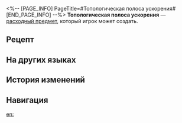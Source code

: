 <%-- [PAGE_INFO]
PageTitle=#Топологическая полоса ускорения#
[END_PAGE_INFO] --%>
{{Расходный предмет Инфобокс
|id          = 403005
|Изображения = Предмет Топологическая полоса ускорения.png
|Тип         = Расходные предметы силы атаки
|Редкость    = 4
|Эффект      = Повышает скорость всех союзников на 24% на 2 хода в следующих 3 боях.
|Описание    = Отдел прикладного искусства космической станции «Герта» однажды провёл интересный эксперимент. Его исследователи добавили 3 айден-вектора к охотничьему камню на полосе топологической петли, заставив камень преследовать самого себя. Таким образом, камень смог достичь ограниченного вечного движения при определённых условиях. Отдел не беспокоился о потере силы Пути в эксперименте, вместо этого они обратили внимание на другое небольшое явление: чтобы пройти по Пути, камень двигался с очень низкой скоростью, но она постепенно увеличивалась с небольшими приращениями. Исследователи воспользовались этим и создали топологическую полосу ускорения. Они использовали её только для тренировок.
|Рецепт      = {{cx|Отсутствует источник}}
|Источник1   = [[Универсальная машина для синтеза]]
|Источник2   = 
|Источник3   = 
}}
{{Описание|''- Скажем, если мы будем производить их массово, например, бесконечно, может ли это истощить всю энергию определённого Пути?''<br />''- Понятия не имею... В настоящее время мы мало что знаем о том, как Пути работают.''}}
'''Топологическая полоса ускорения''' — [[расходный предмет]], который игрок может создать.

==Рецепт==
{{Рецепт
|Тип                   = Синтез
|Группа                = Расходные предметы
|Газообразная жидкость = 6
|Охотничий камень      = 2
|Слизь Гармонии        = 3
|Узлы Мифус            = 1
|Сортировка            = Газообразная жидкость;Охотничий камень;Слизь Гармонии;Узлы Мифус
}}

==На других языках==
{{На других языках
|en   = Topological Acceleration Band
|zhs  = 拓扑加速带
|zht  = 拓撲加速帶
|ja   = トポロジーアクセルベルト
|ko   = 위상 가속 벨트
|es   = Banda de aceleración topológica
|fr   = Bande d'accélération topologique
|ru   = Топологическая полоса ускорения
|th   = Topological Acceleration Band
|vi   = Băng Gia Tốc Topology
|de   = Topologisches Beschleunigungsband
|id   = Topological Acceleration Band
|pt   = Faixa de Aceleração Topológica
}}

==История изменений==
{{История изменений|3.5}}

==Навигация==
{{Расходные предметы Навбокс}}

[[en:]]